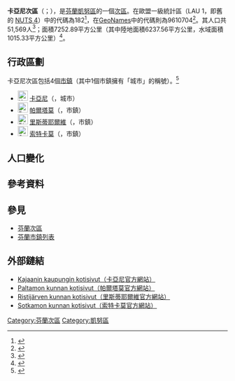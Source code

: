 {{Infobox settlement
| name                    = 卡亞尼次區
| settlement_type         = [[芬蘭次區|次區]]
| native_name             =Kajaanin seutukunta
| native_name_lang        = fi
| image_map               =Kajaanin.seutukunta.sijainti.Suomi.2020.svg
| subdivision_type        = [[世界政區索引|國家]]
| subdivision_name        = {{flag|Finland}}
| subdivision_type1        = [[芬蘭行政區|行政區]]
| subdivision_name1        = [[凱努區|凱努區]]
| population_footnotes    = <ref name="Population" />
| population_total        = 51,569
| population_as_of        = 2020
| area_footnotes          = <ref name="Area" />
| area_total_km2          = 7252.89
| area_land_km2           = 6237.56
| area_water_km2          = 1015.33
| population_density_km2  = auto
| coordinates             = {{Coord|64.24515|27.90220|display=title,inline}}
| coordinates_footnotes   = <ref name="GeoNames" />
| timezone1               = [[歐洲東部時間|EET]]<ref>{{Cite web|url=https://www.timeanddate.com/worldclock/finland/helsinki|title=Current Local Time in Helsinki, Finland|last=|first=|date=|website=Time and Date|archive-url=https://web.archive.org/web/20200804053117/https://www.timeanddate.com/worldclock/finland/helsinki|archive-date=2020-08-04|dead-url=no|access-date=}}</ref>
| utc_offset1             = +2
| timezone1_DST           = [[歐洲東部夏令時間|EEST]]<ref>{{Cite web|url=https://www.timeanddate.com/time/change/finland/helsinki|title=Clock Changes in Helsinki, Finland|last=|first=|date=|website=Time and Date|archive-url=https://web.archive.org/web/20200804053109/https://www.timeanddate.com/time/change/finland/helsinki|archive-date=2020-08-04|dead-url=no|access-date=}}</ref>
| utc_offset1_DST         = +3
| blank_name              = [[GeoNames|GeoNames]]<ref name="GeoNames" />
| blank_info              = 9610704
| blank1_name             = LAU 1（NUTS 4）<ref name="LAU" />
| blank1_info              = 182
}}
'''卡亞尼次區'''（{{lang-fi|Kajaanin seutukunta}}；{{lang-sv|Kajana ekonomiska region}}），是[[芬蘭共和國|芬蘭]][[凱努區|凱努區]]的一個[[芬蘭次區|次區]]。在歐盟一級{{tsl|fr|Unité administrative locale|地方行政單位}}統計區（LAU 1，即舊的 [[地域統計單位命名法|NUTS 4]]）中的代碼為182<ref name="LAU">{{Cite web |url=http://tilastokeskus.fi/meta/luokitukset/seutukunta/001-2013/index_sv.html |title=Förteckning över ekonomiska regioner |publisher=Statistikcentralen |language=sv |access-date=2013-12-25 |archive-date=2013-11-11 |archive-url=https://web.archive.org/web/20131111091437/http://tilastokeskus.fi/meta/luokitukset/seutukunta/001-2013/index_sv.html |dead-url=no }}</ref>，在[[GeoNames|GeoNames]]中的代碼則為9610704<ref name="GeoNames">{{Cite web |url = https://www.geonames.org/9610704 |title = GeoNames - Kajaani (9610704) |archive-url=|archive-date=|dead-url=|access-date = 2020-07-14 |website=[[GeoNames|GeoNames]] |language = en}}</ref>。其人口共51,569人<ref name="Population">{{Cite web |url = http://pxnet2.stat.fi/PXWeb/pxweb/fi/StatFin/StatFin__vrm__vamuu/statfin_vamuu_pxt_11lj.px/table/tableViewLayout1/ |title = Väestörakenteen ennakkotiedot alueittain, 2020M01*-2020M05* |date = 2020-01-31 |publisher = Tilastokeskus |access-date = 2020-07-13 |language = fi |archive-date = 2020-12-14 |archive-url = https://web.archive.org/web/20201214201953/http://pxnet2.stat.fi/PXWeb/pxweb/fi/StatFin/StatFin__vrm__vamuu/statfin_vamuu_pxt_11lj.px/ |dead-url = yes }}</ref>；面積7252.89平方公里（其中陸地面積6237.56平方公里，水域面積1015.33平方公里）<ref name="Area">{{Cite web |url = https://www.maanmittauslaitos.fi/sites/maanmittauslaitos.fi/files/attachments/2020/01/Vuoden_2020_pinta-alatilasto_kunnat_maakunnat.xlsx |title = Pinta-alat kunnittain (Excel) 2020-01-01 |date = 2020-01-01 |publisher = Maanmittauslaitos |access-date = 2020-07-13 |language = fi |archive-date = 2020-07-10 |archive-url = https://web.archive.org/web/20200710123737/https://www.maanmittauslaitos.fi/sites/maanmittauslaitos.fi/files/attachments/2020/01/Vuoden_2020_pinta-alatilasto_kunnat_maakunnat.xlsx |dead-url = yes }}</ref>。

== 行政區劃 ==
卡亞尼次區包括4個[[芬蘭市鎮|市鎮]]（其中1個市鎮擁有「城市」的稱號）。<ref name="Lappi">{{Cite web |language=fi |url=http://www.patio.fi/PatioWeb/facelets/suomenaluejaot/suomenaluejaot.faces |title=Finlands regionindelning på |website=www.patio.fi. |archive-url=https://web.archive.org/web/20121022111321/http://www.patio.fi/PatioWeb/facelets/suomenaluejaot/suomenaluejaot.faces |archive-date=2012-10-22 |accessdate=2020-07-14 |dead-url=yes }}</ref>
* [[File:Kajaani.vaakuna.svg|23px]] [[卡亞尼|卡亞尼]]（{{lang|fi|Kajaani}}，城市）
* [[File:Paltamo.vaakuna.svg|23px]] [[帕爾塔莫|帕爾塔莫]]（{{lang|fi|Paltamo}}，市鎮）
* [[File:Ristijarvi.vaakuna.svg|23px]] [[里斯蒂耶爾維|里斯蒂耶爾維]]（{{lang|fi|Ristijärvi}}，市鎮）
* [[File:Sotkamo.vaakuna.svg|23px]] [[索特卡莫|索特卡莫]]（{{lang|fi|Sotkamo}}，市鎮）

== 人口變化 ==
{{Bar box
|title   =  卡亞尼次區1980年－2010年的人口變化圖
|titlebar=  #DDD
|width   =  600px
|barwidth=  500px
|left1   =  年
|right1  =  人口
|float   =  left
|bars    =  
{{bar pixel|1980|#0099FF|469||57 389}}
{{bar pixel|1985|#0099FF|480||58 674}}
{{bar pixel|1990|#0099FF|478||58 386}}
{{bar pixel|1995|#0099FF|475||58 109}}
{{bar pixel|2000|#0099FF|460||56 234}}
{{bar pixel|2005|#0099FF|448||54 739}}
{{bar pixel|2010|#0099FF|444||54 256}}
{{bar pixel|2015|#0099FF|433||52 984}}
|caption = 來源：Tilastokeskus.<ref>{{Cite web | url = http://pxnet2.stat.fi/PXWeb/pxweb/fi/StatFin/StatFin__vrm__vaerak/statfin_vaerak_pxt_011.px | title = Väestö kielen mukaan sekä ulkomaan kansalaisten määrä ja maa-pinta-ala alueittain 1980 - 2016 | publisher = Tilastokeskus | access-date = 2018-01-18 | archive-url = https://web.archive.org/web/20180617142223/http://pxnet2.stat.fi/PXWeb/pxweb/fi/StatFin/StatFin__vrm__vaerak/statfin_vaerak_pxt_011.px | archive-date = 2018-06-17 | dead-url = yes }}</ref>
}}
{{clear}}

== 參考資料 ==
{{reflist}}

== 參見 ==
* [[芬蘭次區|芬蘭次區]]
* [[芬蘭市鎮列表|芬蘭市鎮列表]]

== 外部鏈結 ==
* [http://www.kajaani.fi/ Kajaanin kaupungin kotisivut（卡亞尼官方網站）] {{Wayback|url=http://www.kajaani.fi/ |date=20210128101733 }} {{fi icon}}
* [http://www.paltamo.fi/ Paltamon kunnan kotisivut（帕爾塔莫官方網站）] {{Wayback|url=http://www.paltamo.fi/ |date=20210121204423 }} {{fi icon}}
* [http://www.ristijarvi.fi/ Ristijärven kunnan kotisivut（里斯蒂耶爾維官方網站）] {{Wayback|url=http://www.ristijarvi.fi/ |date=20210216082306 }} {{fi icon}}
* [http://www.sotkamo.fi/ Sotkamon kunnan kotisivut（索特卡莫官方網站）] {{Wayback|url=http://www.sotkamo.fi/ |date=20210115000723 }} {{fi icon}}

{{芬蘭次區}}
[[Category:芬蘭次區|Category:芬蘭次區]]
[[Category:凱努區|Category:凱努區]]